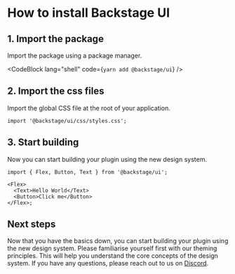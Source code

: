 
# How to install Backstage UI

## 1. Import the package

Import the package using a package manager.

<CodeBlock lang="shell" code={`yarn add @backstage/ui`} />

## 2. Import the css files

Import the global CSS file at the root of your application.

```tsx
import '@backstage/ui/css/styles.css';
```

## 3. Start building 

Now you can start building your plugin using the new design system.

```tsx
import { Flex, Button, Text } from '@backstage/ui';

<Flex>
  <Text>Hello World</Text>
  <Button>Click me</Button>
</Flex>;
```

## Next steps

Now that you have the basics down, you can start building your plugin using the new design system.
Please familiarise yourself first with our theming principles. This will help you understand the core concepts of the design system.
If you have any questions, please reach out to us on [Discord](https://discord.gg/MUpMjP2).
